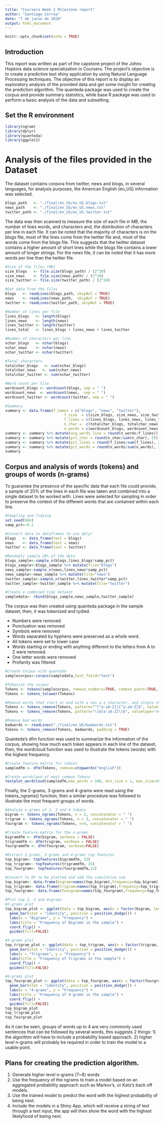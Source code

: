 ---
title: "Coursera Week 2 Milestone report"
author: "Santiago Correa"
date: "7 de junio de 2020"
output: html_document
---

```{r setup, include=FALSE}
knitr::opts_chunk$set(echo = TRUE)
```

## Introduction

This report was written as part of the capstone project of the Johns Hopkins data science specialization in Coursera. The project's objective is to create a predictive text shiny application by using Natural Language Processing techniques. The objective of this report is to display an exploratory analysis of the provided data and get some insight for creating the prediction algorithm. The quanteda package was used to create the corpus and provide summary statistics, while base R package was used to perform a basic analysis of the data and subsetting.

## Set the R environment
```{r message=FALSE}
library(ngram)
library(dplyr)
library(quanteda)
library(ggplot2)
```

# Analysis of the files provided in the Dataset
The dataset contains corpora from twitter, news and blogs, in several languages, for analysis purposes, the American English (en_US) information was selected.

```{r}
blogs_path   <- "./final/en_US/en_US.blogs.txt"
news_path    <- "./final/en_US/en_US.news.txt"
twitter_path <- "./final/en_US/en_US.twitter.txt" 
```

The data was then scanned to measure the size of each file in MB, the number of lines words, and characters and, the distribution of characters per line in each file. It can be noted that the majority of characters is on the blogs file, most of the lines come from the twitter file and, most of the words come from the blogs file. This suggests that the twitter dataset contains a higher amount of short lines while the blogs file contains a lower amount of longer strings. For the news file, it can be noted that it has more words per line than the twitter file.

```{r include=FALSE}
#Size of the files (Mb)
size_blogs   <- file.size(blogs_path) / (2^20)
size_news    <- file.size(news_path) / (2^20)
size_twitter <- file.size(twitter_path) / (2^20)

#Get data from the files
blogs   <- readLines(blogs_path, skipNul = TRUE)
news    <- readLines(news_path,  skipNul = TRUE)
twitter <- readLines(twitter_path, skipNul = TRUE)

#Number of lines per file
lines_blogs   <- length(blogs)
lines_news    <- length(news)
lines_twitter <- length(twitter)
lines_total   <- lines_blogs + lines_news + lines_twitter

#Number of characters per line
nchar_blogs   <- nchar(blogs)
nchar_news    <- nchar(news)
nchar_twitter <- nchar(twitter)

#Total characters
totalchar_blogs   <- sum(nchar_blogs)
totalchar_news   <- sum(nchar_news)
totalchar_twitter <- sum(nchar_twitter)

#Word count per file
wordcount_blogs <- wordcount(blogs, sep = " ")
wordcount_news  <- wordcount(news,  sep = " ")
wordcount_twitter <- wordcount(twitter, sep = " ")
```

```{r warning=FALSE}
#Summary
summary <- data.frame(f_names = c("blogs", "news", "twitter"),
                           f_size  = c(size_blogs, size_news, size_twitter),
                           f_lines = c(lines_blogs, lines_news, lines_twitter),
                           n_char =  c(totalchar_blogs, totalchar_news, totalchar_twitter),
                           n_words = c(wordcount_blogs, wordcount_news, wordcount_twitter))
summary <- summary %>% mutate(avg_words_line = round(n_words/f_lines))
summary <- summary %>% mutate(pct_char = round(n_char/sum(n_char), 2))
summary <- summary %>% mutate(pct_lines = round(f_lines/sum(f_lines), 2))
summary <- summary %>% mutate(pct_words = round(n_words/sum(n_words), 2))
summary
```

## Corpus and analysis of words (tokens) and groups of words (n-grams)

To guarantee the presence of the specific data that each file could provide, a sample of 20% of the lines in each file was taken and combined into a single dataset to be worked with. Lines were selected for sampling in order to preserve the context of the different words that are contained within each line.

```{r warning=FALSE}
#Sampling and Tidying
set.seed(666)
samp_pct<-0.2

#Convert data to dataframes to use dplyr
blogs   <- data_frame(text = blogs)
news    <- data_frame(text = news)
twitter <- data_frame(text = twitter)

#Randomly sample 20% of the data
blogs_sample<-sample_n(blogs,lines_blogs*samp_pct)
blogs_sample<-blogs_sample %>% mutate(file="blogs")
news_sample<-sample_n(news,lines_news*samp_pct)
news_sample<-news_sample %>% mutate(file="news")
twitter_sample<-sample_n(twitter,lines_twitter*samp_pct)
twitter_sample<-twitter_sample %>% mutate(file="twitter")

#Create a combined tidy dataset
sampledata<- rbind(blogs_sample,news_sample,twitter_sample)
```

The corpus was then created using quanteda package in the sample dataset, then, it was tokenized and tydied.

- Numbers were removed
- Punctuation was removed
- Symbols were removed
- Words separated by hyphens were preserved as a whole word.
- All tokens were set to lower case
- Words starting or ending with anything different to the letters from A to Z were removed.
- One letter words were removed
- Profanity was filtered

```{r warning=FALSE}
#Create Corpus with quanteda
samplecorpus<-corpus(sampledata,text_field="text")

#Tokenize the corpus
Tokens <- tokens(samplecorpus, remove_numbers=TRUE, remove_punct=TRUE, remove_symbols=TRUE, split_hyphens=FALSE)
Tokens <- tokens_tolower(Tokens)

#Remove words that start or end with a non a-z character, and single character words.
Tokens <- tokens_remove(Tokens, pattern="^[^a-zA-Z]|[^a-zA-Z]$", valuetype="regex", padding=TRUE)
Tokens <- tokens_remove(Tokens, pattern="\\b[a-zA-Z]\\b", valuetype="regex")

#Remove bad words 
badwords <- readLines("./final/en_US/badwords.txt")
Tokens <- tokens_remove(Tokens, badwords, padding = TRUE)
```

Quanteda's dfm function was used to summarize the information of the corpus, showing how much each token appears in each line of the dataset, then, the wordcloud function was used to illustrate the tokens (words) with the highest frequency.

```{r warning=FALSE}
#Create feature matrix for tokens
sampledfm <- dfm(Tokens, remove=stopwords("english"))

#Create wordcloud of most common Tokens
textplot_wordcloud(sampledfm,max_words = 100, min_size = 1, max_size=30,color = rev(RColorBrewer::brewer.pal(10, "Spectral")))
```

Finally, the 2-grams, 3-grams and 4-grams were read using the tokens_ngrams() function, then a similar procedure was followed to illustrate the most frequent groups of words.

```{r warning=FALSE}
#Analyze n-grams of 2, 3 and 4 tokens
bigram <- tokens_ngrams(Tokens, n = 2, concatenator = " ")
trigram <- tokens_ngrams(Tokens, n = 3, concatenator = " ")
fourgram <- tokens_ngrams(Tokens, n=4, concatenator = " ")

#Create feature matrix for the n-grams
bigramdfm <- dfm(bigram, verbose = FALSE)
trigramdfm <- dfm(trigram, verbose = FALSE)
fourgramdfm <- dfm(fourgram, verbose=FALSE)

#Extract 2-grams, 3-grams and 4-grams top features
top_bigram<- topfeatures(bigramdfm, 15)
top_trigram<- topfeatures(trigramdfm, 15)
top_fourgram<- topfeatures(fourgramdfm,15)

#Convert to DF to be plotted and add the cumulative sum
top_bigram<- data.frame(bigram=names(top_bigram),frequency=top_bigram)
top_trigram<- data.frame(trigram=names(top_trigram),frequency=top_trigram)
top_fourgram<- data.frame(fourgram=names(top_fourgram),frequency=top_fourgram)

#Plot top 2, 3 and 4=grams
#2-grams plot
top_bigram_plot <- ggplot(data = top_bigram, aes(x = factor(bigram, levels = bigram), y = frequency, fill = frequency)) + 
  geom_bar(stat = "identity", position = position_dodge()) +
  labs(x = "Bigrams", y = "Frequency") +
  labs(title = "Frequency of Bigrams in the sample") +
  coord_flip() +
  guides(fill=FALSE) 

#3-grams plot
top_trigram_plot <- ggplot(data = top_trigram, aes(x = factor(trigram, levels = trigram), y = frequency, fill = frequency)) + 
  geom_bar(stat = "identity", position = position_dodge()) +
  labs(x = "Trigrams", y = "Frequency") +
  labs(title = "Frequency of Trigrams in the sample") +
  coord_flip() +
  guides(fill=FALSE) 

#4-grams plot
top_fourgram_plot <- ggplot(data = top_fourgram, aes(x = factor(fourgram, levels = fourgram), y = frequency, fill = frequency)) + 
  geom_bar(stat = "identity", position = position_dodge()) +
  labs(x = "4-grams", y = "Frequency") +
  labs(title = "Frequency of 4-grams in the sample") +
  coord_flip() +
  guides(fill=FALSE) 
top_bigram_plot
top_trigram_plot
top_fourgram_plot
```

As it can be seen, groups of words up to 4 are very commonly used sentences that can be followed by several words, this suggests 2 things: 1) the algorithm will have to include a probability based approach. 2) higher level n-grams will probably be required in order to train the model to a usable point.

## Plans for creating the prediction algorithm.

1) Generate higher level n-grams (7~8) words
2) Use the frequency of the ngrams to train a model based on an aggregated probability approach such as Markov's, or Katz's back off models.
3) Use the trained model to predict the word with the highest probability of being next.
4) Include the models in a Shiny App, which will receive a string of text through a text input, the app will then show the word with the highest likelyhood of being next.
